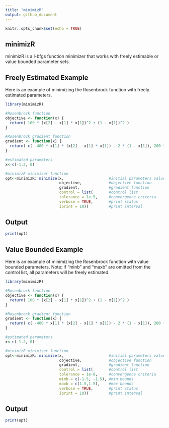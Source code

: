```yaml
---
title: "minimizR"
output: github_document
---
```


```r
knitr::opts_chunk$set(echo = TRUE)
```

## minimizR

minimizR is a l-bfgs function minimizer that works with freely estimable or value bounded parameter sets.

## Freely Estimated Example

Here is an example of minimizing the Rosenbrock function with freely estimated parameters.

```r
library(minimizR)

#Rosenbrock function
objective <- function(x) {
  return( 100 * (x[2] - x[1] * x[1])^2 + (1 - x[1])^2 )
}

#Rosenbrock gradient function
gradient <- function(x) {
  return( c( -400 * x[1] * (x[2] - x[1] * x[1]) - 2 * (1 - x[1]), 200 * (x[2] - x[1] * x[1]) ) )
}

#estimated parameters
x<-c(-1.2, 0)

#minimizR minimizer function
opt<-minimizR::minimize(x,                    #initial parameters values
                        objective,            #objective function
                        gradient,             #gradient function
                        control = list(       #control list
                        tolerance = 1e-5,     #convergence criteria
                        verbose = TRUE,       #print status
                        iprint = 10))         #print interval

```

## Output

```r
print(opt)
```

## Value Bounded Example

Here is an example of minimizing the Rosenbrock function with value bounded parameters. Note: if "minb" and "maxb" are omitted from the control list, all parameters will be freely estimated.

```r
library(minimizR)

#Rosenbrock function
objective <- function(x) {
  return( 100 * (x[2] - x[1] * x[1])^2 + (1 - x[1])^2 )
}

#Rosenbrock gradient function
gradient <- function(x) {
  return( c( -400 * x[1] * (x[2] - x[1] * x[1]) - 2 * (1 - x[1]), 200 * (x[2] - x[1] * x[1]) ) )
}

#estimated parameters
x<-c(-1.2, 0)

#minimizR minimizer function
opt<-minimizR::minimize(x,                    #initial parameters values
                        objective,            #objective function
                        gradient,             #gradient function
                        control = list(       #control list
                        tolerance = 1e-8,     #convergence criteria
                        minb = c(-1.5, -1.5), #min bounds
                        maxb = c(1.5,1.5),    #max bounds
                        verbose = TRUE,       #print status
                        iprint = 10))         #print interval

```

## Output

```r
print(opt)
```
